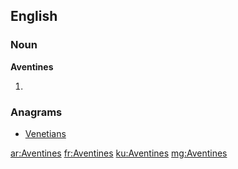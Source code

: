 ==English==

===Noun===
'''Aventines'''

# {{plural of|Aventine}}

===Anagrams===
* [[Venetians#English|Venetians]]

[[ar:Aventines]]
[[fr:Aventines]]
[[ku:Aventines]]
[[mg:Aventines]]
